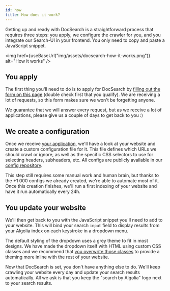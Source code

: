 ```yaml
---
id: how
title: How does it work?
---
```



Getting up and ready with DocSearch is a straightforward process that requires
three steps: you apply, we configure the crawler for you, and you integrate our
Search-UI in your frontend. You only need to copy and paste a JavaScript
snippet.

<img
  href={useBaseUrl("img/assets/docsearch-how-it-works.png")}
  alt="How it works"
/>

## You apply

The first thing you'll need to do is to apply for DocSearch by [filling out the
form on this page][1] (double check first that you qualify). We are receiving a
lot of requests, so this form makes sure we won't be forgetting anyone.

We guarantee that we will answer every request, but as we receive a lot of
applications, please give us a couple of days to get back to you :)

## We create a configuration

Once we receive [your application][1], we'll have a look at your website and
create a custom configuration file for it. This file defines which URLs we
should crawl or ignore, as well as the specific CSS selectors to use for
selecting headers, subheaders, etc. All configs are publicly available in our
[config repository][2].

This step still requires some manual work and human brain, but thanks to the +1
000 configs we already created, we're able to automate most of it. Once this
creation finishes, we'll run a first indexing of your website and have it run
automatically every 24h.

## You update your website

We'll then get back to you with the JavaScript snippet you'll need to add to
your website. This will bind your search `input` field to display results from
your Algolia index on each keystroke in a dropdown menu.

The default styling of the dropdown uses a grey theme to fit in most designs. We
have made the dropdown itself with HTML using custom CSS classes and we
recommend that [you overwrite those classes][3] to provide a theming more inline
with the rest of your website.

Now that DocSearch is set, you don't have anything else to do. We'll keep
crawling your website every day and update your search results automatically.
All we ask is that you keep the "search by Algolia" logo next to your search
results.

[1]: apply.mdx
[2]: https://github.com/algolia/docsearch-configs/tree/master/configs
[3]: styling.md
